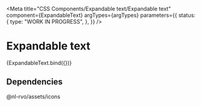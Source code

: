 
<Meta
  title="CSS Components/Expandable text/Expandable text"
  component={ExpandableText}
  argTypes={argTypes}
  parameters={{
    status: {
      type: "WORK IN PROGRESS",
    },
  }}
/>

# Expandable text

<Canvas>
  <Story name="Expandable text" args={defaultArgs}>
    {ExpandableText.bind({})}
  </Story>
</Canvas>

<ArgsTable story="Expandable text" />

## Dependencies

@nl-rvo/assets/icons
